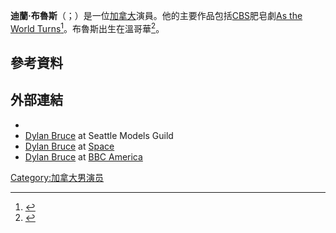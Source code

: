'''迪蘭·布魯斯'''（{{lang-en|Dylan Bruce}}；{{bd|1980年|4月21日}}）是一位[[加拿大|加拿大]]演員。他的主要作品包括[[CBS|CBS]]肥皂劇[[As_the_World_Turns|As the World Turns]]<ref>{{cite web|title=Orphan Black Cast Bios - Dylan Bruce|url=http://www.space.ca/OrphanBlack/Cast/3_Dyan.aspx|publisher=Space|accessdate=22 March 2013|deadurl=yes|archiveurl=https://web.archive.org/web/20130416000531/http://www.space.ca/OrphanBlack/Cast/3_Dyan.aspx|archivedate=2013-04-16}}</ref>。布魯斯出生在溫哥華<ref>{{cite web|title=Hollywood North: Former soap star Dylan Bruce takes on sci-fi|url=http://www.vancouversun.com/entertainment/Hollywood+North+Former+soap+star+Dylan+Bruce+takes+Orphan/8165507/story.html|accessdate=28 March 2013|deadurl=yes|archiveurl=https://web.archive.org/web/20130407171913/http://www.vancouversun.com/entertainment/Hollywood+North+Former+soap+star+Dylan+Bruce+takes+Orphan/8165507/story.html|archivedate=2013-04-07}}</ref>。
==參考資料==
{{reflist}}
== 外部連結 ==
* {{IMDb name|1851313}}
* [https://web.archive.org/web/20070901061105/http://www.smgmodels.com/models/card.php?id=0516&img=front Dylan Bruce] at Seattle Models Guild
* [https://web.archive.org/web/20130416000531/http://www.space.ca/OrphanBlack/Cast/3_Dyan.aspx Dylan Bruce] at [[Space_(TV_channel)|Space]]
* [http://www.bbcamerica.com/orphan-black/characters/paul/ Dylan Bruce] {{Wayback|url=http://www.bbcamerica.com/orphan-black/characters/paul/ |date=20151017151944 }} at [[BBC_America|BBC America]]
[[Category:加拿大男演员|Category:加拿大男演员]]